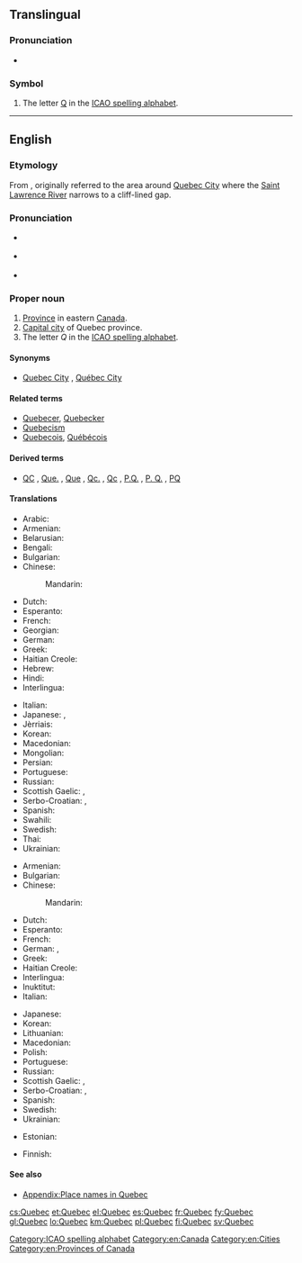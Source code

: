 {{also|Québec}}
==Translingual==

===Pronunciation===
* {{IPA|[keˈbek]|lang=mul}}

===Symbol===
{{head|mul|symbol}}

# The letter [[Q]] in the [[ICAO spelling alphabet]].

[[Category:ICAO spelling alphabet]]

----

==English==
{{wikipedia}}

===Etymology===
From {{etyl|alg|en}} {{term|kepék||(it) narrows|lang=alq}}, originally referred to the area around [[w:Quebec City|Quebec City]] where the [[Saint Lawrence River]] narrows to a cliff-lined gap.

===Pronunciation===
* {{a|UK|US}} {{IPA|/kwɪˈbɛk/}}
* {{a|Canada}} {{IPA|/kwɪˈbɛk/|/kəˈbɛk/|/keɪˈbɛk/}}
* {{audio|En-Quebec.ogg|Canada}}

===Proper noun===
{{en-proper noun}}

# [[province|Province]] in eastern [[Canada]].
# [[capital city|Capital city]] of Quebec province.
# The letter ''Q'' in the [[ICAO spelling alphabet]].

====Synonyms====
* {{sense|Captial city of Quebec}} [[Quebec City]] , [[Québec City]]

====Related terms====
* [[Quebecer]], [[Quebecker]]
* [[Quebecism]]
* [[Quebecois]], [[Québécois]]

====Derived terms====
* {{sense|province}} [[QC]] , [[Que.]] , [[Que]] , [[Qc.]] , [[Qc]] , [[P.Q.]] , [[P. Q.]] , [[PQ]] {{qualifier|abbreviation}}

====Translations====
{{trans-top|province}}
* Arabic: {{t|ar|كيبك|m|tr=kibik}}
* Armenian: {{t|hy|Քվեբեկ|tr=K’vebek}}
* Belarusian: {{t|be|Квэбэк|m|tr=Kvebék}}
* Bengali: {{t|bn|কুইবেক|tr=kuibēk|sc=Beng}}
* Bulgarian: {{t|bg|Квебек|m|tr=Kvebék}}
* Chinese:
*: Mandarin: {{t+|cmn|魁北克|tr=Kuíběikè|sc=Hani}}
* Dutch: {{t+|nl|Québec}}
* Esperanto: {{t|eo|Kebekio}}
* French: {{t+|fr|Québec|m}}
* Georgian: {{t|ka|კვებეკი|tr=kʼvebekʼi|sc=Geor}}
* German: {{t+|de|Québec|n}}
* Greek: {{t+|el|Κεμπέκ|m|tr=Kebék}}
* Haitian Creole: {{t|ht|Kebèk}}
* Hebrew: {{t|he|קוויבק}}
* Hindi: {{t|hi|क्वेबेक|tr=kvēbēk}}
* Interlingua: {{t|ia|Quebec}}
{{trans-mid}}
* Italian: {{t|it|Quebec|m}}
* Japanese: {{t|ja|ケベック|tr=Kebekku}}, {{t|ja|ケベック州|tr=Kebekku-shū}}
* Jèrriais: {{t|roa-jer|Tchubec|m}}
* Korean: {{t|ko|퀘벡|tr=Kwebek|sc=Hang}}
* Macedonian: {{t|mk|Квебек|m|tr=Kvébek}}
* Mongolian: {{t|mn|Кэбэк|tr=Kebék|sc=Cyrl}}
* Persian: {{t+|fa|کبک|tr=kebek}}
* Portuguese: {{t|pt|Quebec|m}}
* Russian: {{t|ru|Квебек|m|tr=Kvebék}}
* Scottish Gaelic: {{t|gd|Cuibeic}}, {{t|gd|Cuebec}}
* Serbo-Croatian: {{t|sh|Квибек|m|sc=Cyrl}}, {{t|sh|Kvibek|m}}
* Spanish: {{t+|es|Quebec|m}}
* Swahili: {{t|sw|Kwebeki}}
* Swedish: {{t+|sv|Québec}}
* Thai: {{t|th|รัฐควิเบก|tr=rát kwíbàyk}}
* Ukrainian: {{t|uk|Квебек|m|tr=Kvebék}}
{{trans-bottom}}

{{trans-top|city}}
* Armenian: {{t|hy|Քվեբեկ|tr=K’vebek}}
* Bulgarian: {{t|bg|Квебек|m|tr=Kvebék}}
* Chinese:
*: Mandarin: {{t+|cmn|魁北克市|tr=Kuíběikè-shì|sc=Hani}}
* Dutch: {{t+|nl|Québec}}
* Esperanto: {{t|eo|Kebekio}}
* French: {{t+|fr|Québec|m}}
* German: {{t|de|Quebec|n}}, {{t+|de|Québec|n}}
* Greek: {{t+|el|Κεμπέκ}}
* Haitian Creole: {{t|ht|Kebèk}}
* Interlingua: {{t|ia|Quebec}}
* Inuktitut: {{t|iu|ᖁᐃᐲᒃ|tr=Quipiik|sc=Cans}}
* Italian: {{t|it|Quebec|m}}
{{trans-mid}}
* Japanese: {{t|ja|ケベック|tr=Kebekku}}
* Korean: {{t|ko|퀘벡|tr=Kwebek|sc=Hang}}
* Lithuanian: {{t|lt|Kvebekas|m}}
* Macedonian: {{t|mk|Квебек|m|tr=Kvébek}}
* Polish: {{t+|pl|Quebec|m}}
* Portuguese: {{t|pt|Quebec|m}}
* Russian: {{t|ru|Квебек|m|tr=Kvebék}}
* Scottish Gaelic: {{t|gd|Cuibeic}}, {{t|gd|Cuebec}}
* Serbo-Croatian: {{t|sh|Квибек|m|sc=Cyrl}}, {{t|sh|Kvibek|m}}
* Spanish: {{t+|es|Quebec|m}}
* Swedish: {{t+|sv|Québec}}
* Ukrainian: {{t|uk|Квебек|m|tr=Kvebék}}
{{trans-bottom}}

{{trans-top|the letter "Q"}}
* Estonian: {{t+|et|Quebec}}
{{trans-mid}}
* Finnish: {{t+|fi|kuu}}
{{trans-bottom}}

====See also====
* [[Appendix:Place names in Quebec]]

[[Category:en:Canada]]
[[Category:en:Cities]]
[[Category:en:Provinces of Canada]]

[[cs:Quebec]]
[[et:Quebec]]
[[el:Quebec]]
[[es:Quebec]]
[[fr:Quebec]]
[[fy:Quebec]]
[[gl:Quebec]]
[[lo:Quebec]]
[[km:Quebec]]
[[pl:Quebec]]
[[fi:Quebec]]
[[sv:Quebec]]